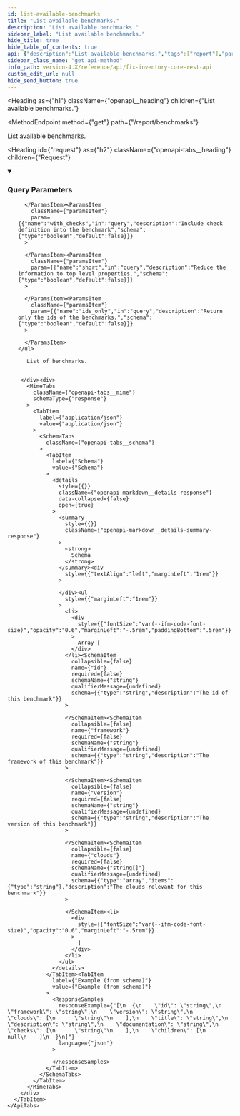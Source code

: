 ```yaml
---
id: list-available-benchmarks
title: "List available benchmarks."
description: "List available benchmarks."
sidebar_label: "List available benchmarks."
hide_title: true
hide_table_of_contents: true
api: {"description":"List available benchmarks.","tags":["report"],"parameters":[{"name":"benchmark","in":"query","description":"Comma separated list of benchmarks. All if not defined.","schema":{"type":"string"},"example":"aws_cis_1_5,aws_cis_1_6","explode":false},{"name":"with_checks","in":"query","description":"Include check definition into the benchmark","schema":{"type":"boolean","default":false}},{"name":"short","in":"query","description":"Reduce the information to top level properties.","schema":{"type":"boolean","default":false}},{"name":"ids_only","in":"query","description":"Return only the ids of the benchmarks.","schema":{"type":"boolean","default":false}}],"responses":{"200":{"description":"List of benchmarks.","content":{"application/json":{"schema":{"type":"array","items":{"type":"object","allOf":[{"type":"object","properties":{"title":{"type":"string","description":"The title of this check collection"},"description":{"type":"string","description":"The description of this check collection"},"documentation":{"type":"string","description":"The documentation of this check collection"},"checks":{"type":"array","items":{"type":"string"},"description":"Ids of checks in this collection"},"children":{"type":"array","items":"circular(CheckCollection)","description":"Ids of child collections"}},"title":"CheckCollection"}],"properties":{"id":{"type":"string","description":"The id of this benchmark"},"framework":{"type":"string","description":"The framework of this benchmark"},"version":{"type":"string","description":"The version of this benchmark"},"clouds":{"type":"array","items":{"type":"string"},"description":"The clouds relevant for this benchmark"}},"title":"Benchmark"}}}}}},"method":"get","path":"/report/benchmarks","servers":[{"url":"https://{host}:{port}","variables":{"host":{"default":"localhost"},"port":{"default":"8900"}}}],"info":{"title":"Fix Inventory Core REST API","version":"V1"},"postman":{"name":"List available benchmarks.","description":{"content":"List available benchmarks.","type":"text/plain"},"url":{"path":["report","benchmarks"],"host":["{{baseUrl}}"],"query":[{"disabled":false,"description":{"content":"Comma separated list of benchmarks. All if not defined.","type":"text/plain"},"key":"benchmark","value":""},{"disabled":false,"description":{"content":"Include check definition into the benchmark","type":"text/plain"},"key":"with_checks","value":""},{"disabled":false,"description":{"content":"Reduce the information to top level properties.","type":"text/plain"},"key":"short","value":""},{"disabled":false,"description":{"content":"Return only the ids of the benchmarks.","type":"text/plain"},"key":"ids_only","value":""}],"variable":[]},"header":[{"key":"Accept","value":"application/json"}],"method":"GET"}}
sidebar_class_name: "get api-method"
info_path: version-4.X/reference/api/fix-inventory-core-rest-api
custom_edit_url: null
hide_send_button: true
---
```



<Heading
  as={"h1"}
  className={"openapi__heading"}
  children={"List available benchmarks."}
>
</Heading>

<MethodEndpoint
  method={"get"}
  path={"/report/benchmarks"}
>
  
</MethodEndpoint>

List available benchmarks.

<Heading
  id={"request"}
  as={"h2"}
  className={"openapi-tabs__heading"}
  children={"Request"}
>
</Heading>

<details
  style={{"marginBottom":"1rem"}}
  className={"openapi-markdown__details"}
  data-collapsed={false}
  open={true}
>
  <summary
    style={{}}
  >
    <h3
      className={"openapi-markdown__details-summary-header-params"}
    >
      Query Parameters
    </h3>
  </summary><div>
    <ul>
      <ParamsItem
        className={"paramsItem"}
        param={{"name":"benchmark","in":"query","description":"Comma separated list of benchmarks. All if not defined.","schema":{"type":"string"},"example":"aws_cis_1_5,aws_cis_1_6","explode":false}}
      >
        
      </ParamsItem><ParamsItem
        className={"paramsItem"}
        param={{"name":"with_checks","in":"query","description":"Include check definition into the benchmark","schema":{"type":"boolean","default":false}}}
      >
        
      </ParamsItem><ParamsItem
        className={"paramsItem"}
        param={{"name":"short","in":"query","description":"Reduce the information to top level properties.","schema":{"type":"boolean","default":false}}}
      >
        
      </ParamsItem><ParamsItem
        className={"paramsItem"}
        param={{"name":"ids_only","in":"query","description":"Return only the ids of the benchmarks.","schema":{"type":"boolean","default":false}}}
      >
        
      </ParamsItem>
    </ul>
  </div>
</details><div>
  <div>
    <ApiTabs
      label={undefined}
      id={undefined}
    >
      <TabItem
        label={"200"}
        value={"200"}
      >
        <div>
          
          
          List of benchmarks.
          
          
        </div><div>
          <MimeTabs
            className={"openapi-tabs__mime"}
            schemaType={"response"}
          >
            <TabItem
              label={"application/json"}
              value={"application/json"}
            >
              <SchemaTabs
                className={"openapi-tabs__schema"}
              >
                <TabItem
                  label={"Schema"}
                  value={"Schema"}
                >
                  <details
                    style={{}}
                    className={"openapi-markdown__details response"}
                    data-collapsed={false}
                    open={true}
                  >
                    <summary
                      style={{}}
                      className={"openapi-markdown__details-summary-response"}
                    >
                      <strong>
                        Schema
                      </strong>
                    </summary><div
                      style={{"textAlign":"left","marginLeft":"1rem"}}
                    >
                      
                    </div><ul
                      style={{"marginLeft":"1rem"}}
                    >
                      <li>
                        <div
                          style={{"fontSize":"var(--ifm-code-font-size)","opacity":"0.6","marginLeft":"-.5rem","paddingBottom":".5rem"}}
                        >
                          Array [
                        </div>
                      </li><SchemaItem
                        collapsible={false}
                        name={"id"}
                        required={false}
                        schemaName={"string"}
                        qualifierMessage={undefined}
                        schema={{"type":"string","description":"The id of this benchmark"}}
                      >
                        
                      </SchemaItem><SchemaItem
                        collapsible={false}
                        name={"framework"}
                        required={false}
                        schemaName={"string"}
                        qualifierMessage={undefined}
                        schema={{"type":"string","description":"The framework of this benchmark"}}
                      >
                        
                      </SchemaItem><SchemaItem
                        collapsible={false}
                        name={"version"}
                        required={false}
                        schemaName={"string"}
                        qualifierMessage={undefined}
                        schema={{"type":"string","description":"The version of this benchmark"}}
                      >
                        
                      </SchemaItem><SchemaItem
                        collapsible={false}
                        name={"clouds"}
                        required={false}
                        schemaName={"string[]"}
                        qualifierMessage={undefined}
                        schema={{"type":"array","items":{"type":"string"},"description":"The clouds relevant for this benchmark"}}
                      >
                        
                      </SchemaItem><li>
                        <div
                          style={{"fontSize":"var(--ifm-code-font-size)","opacity":"0.6","marginLeft":"-.5rem"}}
                        >
                          ]
                        </div>
                      </li>
                    </ul>
                  </details>
                </TabItem><TabItem
                  label={"Example (from schema)"}
                  value={"Example (from schema)"}
                >
                  <ResponseSamples
                    responseExample={"[\n  {\n    \"id\": \"string\",\n    \"framework\": \"string\",\n    \"version\": \"string\",\n    \"clouds\": [\n      \"string\"\n    ],\n    \"title\": \"string\",\n    \"description\": \"string\",\n    \"documentation\": \"string\",\n    \"checks\": [\n      \"string\"\n    ],\n    \"children\": [\n      null\n    ]\n  }\n]"}
                    language={"json"}
                  >
                    
                  </ResponseSamples>
                </TabItem>
              </SchemaTabs>
            </TabItem>
          </MimeTabs>
        </div>
      </TabItem>
    </ApiTabs>
  </div>
</div>
